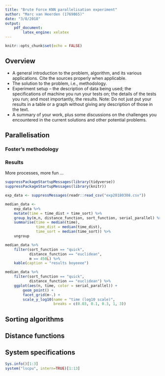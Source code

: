 ```yaml
---
title: "Brute Force KNN parallelisation experiment"
author: "Marc van Heerden (1769865)"
date: "3/8/2018"
output:
    pdf_document:
        latex_engine: xelatex
---
```


```r
knitr::opts_chunk$set(echo = FALSE)
```

## Overview

* A general introduction to the problem, algorithm, and its various applications. Cite the sources properly
when applicable.
* The solution to the problem, i.e., methodology.
* Experiment setup – the description of data being used; the specifications of machine you run your tests
on; the details of the tests you run; and most importantly, the results. Note: Do not just put your results
in a table or a graph without giving any description of those in the text.
* A summary of your work, plus some discussions on the challenges you encountered in the current
solutions and other potential problems.

## Parallelisation

### Foster's methodology


### Results
More processes, more fun ...

```r
suppressPackageStartupMessages(library(tidyverse))
suppressPackageStartupMessages(library(knitr))

exp_data <- suppressMessages(readr::read_csv("exp20180308.csv"))

median_data <- 
    exp_data %>%
    mutate(time = time_dist + time_sort) %>%
    group_by(m,n, distance_function, sort_function, serial_parallel) %>%
    summarise(time = median(time),
              time_dist = median(time_dist),
              time_sort = median(time_sort)) %>%
    ungroup
```


```r

median_data %>%
    filter(sort_function == "quick",
           distance_function == "euclidean",
           m == 450L) %>%
    kable(caption = "results boyeeee")

```

```r

median_data %>%
    filter(sort_function == "quick",
           distance_function == "euclidean") %>%
    ggplot(aes(n, time, color = serial_parallel)) +
        geom_point() +
        facet_grid(m~.) +
        scale_y_log10(name = "time (log10 scale)", 
                      breaks = c(0.03, 0.1, 0.3, 1, 3))

```

## Sorting algorithms


## Distance functions



## System specifications

```r
Sys.info()[1:3]
system("lscpu", intern=TRUE)[1:13]
```

